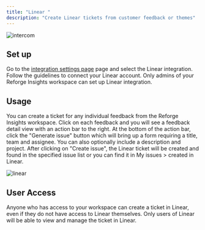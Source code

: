 ```yaml
---
title: "Linear "
description: "Create Linear tickets from customer feedback or themes"
---
```


![intercom](/images/linear.png)

## Set up

Go to the [integration settings page](https://insights.reforge.com/w/default/settings/integrations/) page and select the Linear integration. Follow the guidelines to connect your Linear account. Only admins of your Reforge Insights workspace can set up Linear integration.

## Usage

You can create a ticket for any individual feedback from the Reforge Insights workspace. Click on each feedback and you will see a feedback detail view with an action bar to the right.
At the bottom of the action bar, click the "Generate issue" button which will bring up a form requiring a title, team and assignee. You can also optionally include a description and project.
After clicking on "Create issue", the Linear ticket will be created and found in the specified issue list or you can find it in My issues > created in Linear.

![linear](https://monterey-documentation-gifs.s3.us-east-2.amazonaws.com/linear.gif)

## User Access

Anyone who has access to your workspace can create a ticket in Linear, even if they do not have access to Linear themselves. Only users of Linear will be able to view and manage the ticket in Linear.
